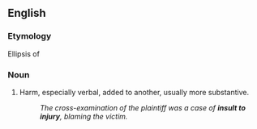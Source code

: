 ==English==

===Etymology===
Ellipsis of {{term|add insult to injury}}

===Noun===
{{en-noun|sg=[[insult]] [[to]] [[injury]]|insults to injury}}

# Harm, especially verbal, added to another, usually more substantive.
#: ''The cross-examination of the plaintiff was a case of '''insult to injury''', blaming the victim.''
